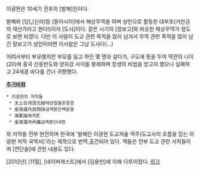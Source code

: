 이광현은 10세기 전후의 [발해]인이다.

발해와 [당],[신라]등 [동아시아]에서 해상무역을 하며 상인으로 활동한 대부호(거만금의 재산가라고 한다!)이자 [도사]이다. 같은 시기의 [장보고]와 비슷한 해상무역가 정도로 보면 되겠다. 다만 이 사람이 도교 관련 족적을 많이 남겨서 무역 관련 족적을 많이 남긴 장보고가 상인이라면 이사람은 그냥 도사다(...)

어려서부터 부유했지만 부모를 잃고 하인 몇 명과 살다가, 구도에 뜻을 두어 약관의 나이(20)에 중국 산동반도와 양자강 사이를 왕래하며 장생의 비법을 얻고자 했으나 실패하고 24세경 바다를 건너 귀향했다. 

'''[[추가바람]]'''

 * 이광현의 저작들
  * 太上日月混元經태상일월혼원경
  * 金液還丹百問訣금액환단백문결
  * 海客論해객론 
  * 金液還丹內篇금액환단내편

위 저작들 전부 현전하며 한국에 '발해인 이광현 도교저술 역주(도교사의 흐름을 잡는 이광현 저작 국역서)'라는 제목으로 번역,출간되어 있다. 책들은 전부 도교 관련 서적들이며 [연단술]에 관한 내용도 있다. 

[2012년] [11월], [네이버캐스트]에서 [김용만]에 의해 다루어젔다. [http://navercast.naver.com/contents.nhn?contents_id=16454 링크]
